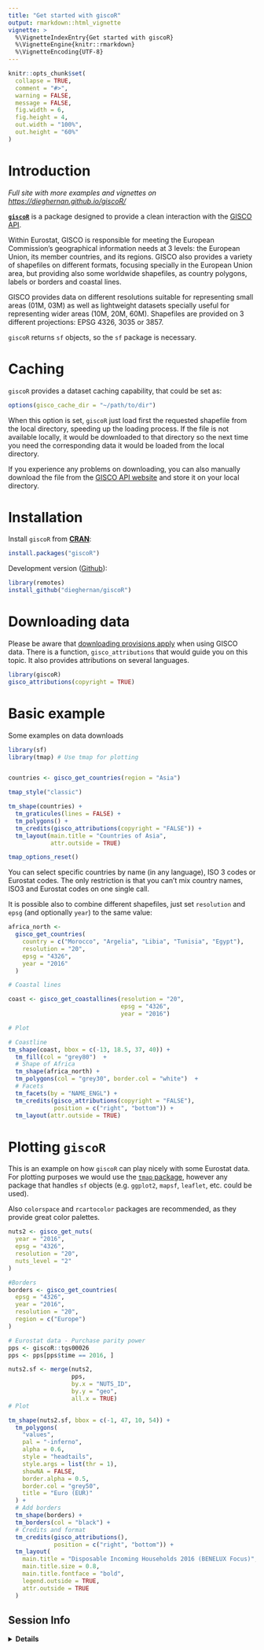 ---
title: "Get started with giscoR"
output: rmarkdown::html_vignette
vignette: >
  %\VignetteIndexEntry{Get started with giscoR}
  %\VignetteEngine{knitr::rmarkdown}
  %\VignetteEncoding{UTF-8}
---

```{r, include = FALSE}
knitr::opts_chunk$set(
  collapse = TRUE,
  comment = "#>",
  warning = FALSE,
  message = FALSE,
  fig.width = 6, 
  fig.height = 4,
  out.width = "100%",
  out.height = "60%"
)

```


# Introduction

*Full site with more examples and vignettes on
<https://dieghernan.github.io/giscoR/>*

[**`giscoR`**](https://dieghernan.github.io/giscoR/) is a package designed to 
provide a clean interaction with the 
[GISCO API](https://gisco-services.ec.europa.eu/distribution/v2/). 

Within Eurostat, GISCO is responsible for meeting the European Commission's 
geographical information needs at 3 levels: the European Union, its member 
countries, and its regions. GISCO also provides a variety of shapefiles on 
different formats, focusing specially in the European Union area, but providing 
also some worldwide shapefiles, as country polygons, labels or borders and 
coastal lines.

GISCO provides data on different resolutions suitable for representing small 
areas (01M, 03M) as well as lightweight datasets specially useful for 
representing wider areas (10M, 20M, 60M). Shapefiles are provided on 3 
different projections: EPSG 4326, 3035 or 3857. 

`giscoR` returns `sf` objects, so the `sf` package is necessary.

# Caching

`giscoR` provides a dataset caching capability, that could be set as:

```r
options(gisco_cache_dir = "~/path/to/dir")
```

When this option is set, `giscoR` just load first the requested shapefile from 
the local directory, speeding up the loading process. If the file is not 
available locally, it would be downloaded to that directory so the next time 
you need the corresponding data it would be loaded from the local directory. 

If you experience any problems on downloading, you can also manually download 
the file from the 
[GISCO API website](https://gisco-services.ec.europa.eu/distribution/v2/) and 
store it on your local directory.


# Installation

Install `giscoR` from [**CRAN**](https://CRAN.R-project.org/package=giscoR):

``` r
install.packages("giscoR")
```

Development version ([Github](https://github.com/dieghernan/giscoR/)):

```r
library(remotes)
install_github("dieghernan/giscoR")
```

# Downloading data

Please be aware that 
[downloading provisions apply](https://ec.europa.eu/eurostat/web/gisco/geodata) 
when using GISCO data. There is a function, `gisco_attributions` that would 
guide you on this topic. It also provides attributions on several languages.

```{r attributions}
library(giscoR)
gisco_attributions(copyright = TRUE)

```

# Basic example

Some examples on data downloads

```{r country_reg}

library(sf)
library(tmap) # Use tmap for plotting


countries <- gisco_get_countries(region = "Asia")

tmap_style("classic")

tm_shape(countries) +
  tm_graticules(lines = FALSE) +
  tm_polygons() +
  tm_credits(gisco_attributions(copyright = "FALSE")) +
  tm_layout(main.title = "Countries of Asia",
            attr.outside = TRUE)

tmap_options_reset()

```


You can select specific countries by name (in any language), ISO 3 codes or Eurostat codes. The only restriction is that you can't mix country names, ISO3 and Eurostat codes on one single call.

It is possible also to combine different shapefiles, just set `resolution` and `epsg` (and optionally `year`) to the same value:


```{r africa_north}

africa_north <-
  gisco_get_countries(
    country = c("Morocco", "Argelia", "Libia", "Tunisia", "Egypt"),
    resolution = "20",
    epsg = "4326",
    year = "2016"
  )

# Coastal lines

coast <- gisco_get_coastallines(resolution = "20",
                                epsg = "4326",
                                year = "2016")

# Plot

# Coastline
tm_shape(coast, bbox = c(-13, 18.5, 37, 40)) +
  tm_fill(col = "grey80")  +
  # Shape of Africa
  tm_shape(africa_north) +
  tm_polygons(col = "grey30", border.col = "white")  +
  # Facets
  tm_facets(by = "NAME_ENGL") +
  tm_credits(gisco_attributions(copyright = "FALSE"),
             position = c("right", "bottom")) +
  tm_layout(attr.outside = TRUE)

```

# Plotting `giscoR`

This is an example on how `giscoR` can play nicely with some Eurostat data. For 
plotting purposes we would use the 
[`tmap` package](https://mtennekes.github.io/tmap/), however any package that 
handles `sf` objects (e.g. `ggplot2`, `mapsf`, `leaflet`, etc. could be used). 

Also `colorspace` and `rcartocolor` packages are recommended, as they provide 
great color palettes.

```{r giscoR_eurostat}


nuts2 <- gisco_get_nuts(
  year = "2016",
  epsg = "4326",
  resolution = "20",
  nuts_level = "2"
)

#Borders
borders <- gisco_get_countries(
  epsg = "4326",
  year = "2016",
  resolution = "20",
  region = c("Europe")
)

# Eurostat data - Purchase parity power
pps <- giscoR::tgs00026
pps <- pps[pps$time == 2016, ]

nuts2.sf <- merge(nuts2,
                  pps,
                  by.x = "NUTS_ID",
                  by.y = "geo",
                  all.x = TRUE)
# Plot

tm_shape(nuts2.sf, bbox = c(-1, 47, 10, 54)) +
  tm_polygons(
    "values",
    pal = "-inferno",
    alpha = 0.6,
    style = "headtails",
    style.args = list(thr = 1),
    showNA = FALSE,
    border.alpha = 0.5,
    border.col = "grey50",
    title = "Euro (EUR)"
  ) +
  # Add borders
  tm_shape(borders) +
  tm_borders(col = "black") +
  # Credits and format
  tm_credits(gisco_attributions(),
             position = c("right", "bottom")) +
  tm_layout(
    main.title = "Disposable Incoming Households 2016 (BENELUX Focus)",
    main.title.size = 0.8,
    main.title.fontface = "bold",
    legend.outside = TRUE,
    attr.outside = TRUE
  )

```

## Session Info

<details>
  <summary><strong>Details</strong></summary>
  
```{r session_info, echo=FALSE}
sessionInfo()
```
</details>
